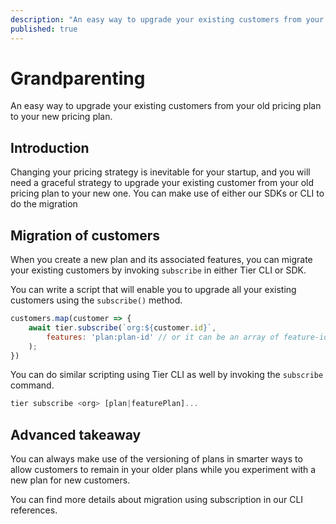 ```yaml
---
description: "An easy way to upgrade your existing customers from your old pricing plan to your new pricing plan."
published: true
---
```


# Grandparenting

An easy way to upgrade your existing customers from your old pricing plan to your new pricing plan.

## Introduction

Changing your pricing strategy is inevitable for your startup, and you will need a graceful strategy to upgrade your existing customer from your old pricing plan to your new one. You can make use of either our SDKs or CLI to do the migration

## Migration of customers

When you create a new plan and its associated features, you can migrate your existing customers by invoking `subscribe` in either Tier CLI or SDK.

You can write a script that will enable you to upgrade all your existing customers using the `subscribe()` method.

```js
customers.map(customer => {
	await tier.subscribe(`org:${customer.id}`,
		features: 'plan:plan-id' // or it can be an array of feature-ids,
	);
})
```

You can do similar scripting using Tier CLI as well by invoking the `subscribe` command.

```js
tier subscribe <org> [plan|featurePlan]...
```

## Advanced takeaway

You can always make use of the versioning of plans in smarter ways to allow customers to remain in your older plans while you experiment with a new plan for new customers.

<Banner>
You can find more details about migration using subscription in our CLI references.

</Banner>
